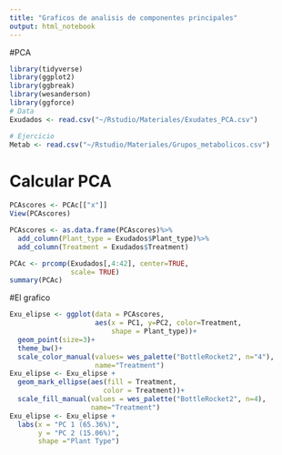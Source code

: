 ```yaml
---
title: "Graficos de analisis de componentes principales"
output: html_notebook
---
```



#PCA


```r
library(tidyverse)
library(ggplot2)
library(ggbreak)
library(wesanderson)
library(ggforce)
# Data
Exudados <- read.csv("~/Rstudio/Materiales/Exudates_PCA.csv")

# Ejercicio
Metab <- read.csv("~/Rstudio/Materiales/Grupos_metabolicos.csv")


```

# Calcular PCA
```r
PCAscores <- PCAc[["x"]]
View(PCAscores)

PCAscores <- as.data.frame(PCAscores)%>%
  add_column(Plant_type = Exudados$Plant_type)%>%
  add_column(Treatment = Exudados$Treatment)

PCAc <- prcomp(Exudados[,4:42], center=TRUE,
               scale= TRUE)
summary(PCAc)
```


#El grafico 

```r
Exu_elipse <- ggplot(data = PCAscores,
                     aes(x = PC1, y=PC2, color=Treatment, 
                         shape = Plant_type))+
  geom_point(size=3)+
  theme_bw()+
  scale_color_manual(values= wes_palette("BottleRocket2", n="4"),
                     name="Treatment")
Exu_elipse <- Exu_elipse +
  geom_mark_ellipse(aes(fill = Treatment,
                       color = Treatment))+
  scale_fill_manual(values = wes_palette("BottleRocket2", n=4),
                    name="Treatment")
Exu_elipse <- Exu_elipse +
  labs(x = "PC 1 (65.36%)",
       y = "PC 2 (15.06%)",
       shape ="Plant Type")
       
```


